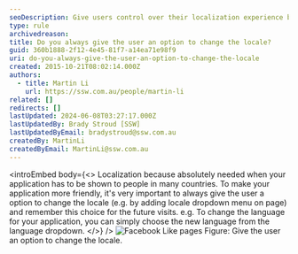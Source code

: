 ```yaml
---
seoDescription: Give users control over their localization experience by offering a locale option that remembers their choice for future visits.
type: rule
archivedreason:
title: Do you always give the user an option to change the locale?
guid: 360b1888-2f12-4e45-81f7-a14ea71e98f9
uri: do-you-always-give-the-user-an-option-to-change-the-locale
created: 2015-10-21T08:02:14.000Z
authors:
  - title: Martin Li
    url: https://ssw.com.au/people/martin-li
related: []
redirects: []
lastUpdated: 2024-06-08T03:27:17.000Z
lastUpdatedBy: Brady Stroud [SSW]
lastUpdatedByEmail: bradystroud@ssw.com.au
createdBy: MartinLi
createdByEmail: MartinLi@ssw.com.au
---
```


<introEmbed
  body={<>
Localization because absolutely needed when your application has to be shown to people in many countries. To make your application more friendly, it's very important to always give the user a option to change the locale (e.g. by adding locale dropdown menu on page) and remember this choice for the future visits. e.g. To change the language for your application, you can simply choose the new language from the language dropdown.
  </>}
/>
![Facebook Like pages](/uploads/rules/do-you-always-give-the-user-an-option-to-change-the-locale/LinkAuditor.jpg) Figure: Give the user an option to change the locale.
